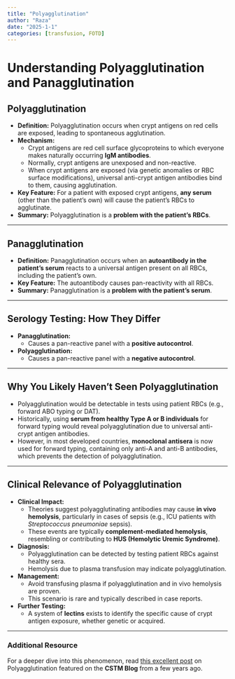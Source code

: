 ```yaml
---
title: "Polyagglutination"
author: "Raza"
date: "2025-1-1"
categories: [transfusion, FOTD]
---
```


# Understanding Polyagglutination and Panagglutination

## Polyagglutination

-   **Definition:** Polyagglutination occurs when crypt antigens on red cells are exposed, leading to spontaneous agglutination.\
-   **Mechanism:**
    -   Crypt antigens are red cell surface glycoproteins to which everyone makes naturally occurring **IgM antibodies**.
    -   Normally, crypt antigens are unexposed and non-reactive.
    -   When crypt antigens are exposed (via genetic anomalies or RBC surface modifications), universal anti-crypt antigen antibodies bind to them, causing agglutination.
-   **Key Feature:** For a patient with exposed crypt antigens, **any serum** (other than the patient’s own) will cause the patient’s RBCs to agglutinate.
-   **Summary:** Polyagglutination is a **problem with the patient’s RBCs**.

------------------------------------------------------------------------

## Panagglutination

-   **Definition:** Panagglutination occurs when an **autoantibody in the patient’s serum** reacts to a universal antigen present on all RBCs, including the patient’s own.
-   **Key Feature:** The autoantibody causes pan-reactivity with all RBCs.
-   **Summary:** Panagglutination is a **problem with the patient’s serum**.

------------------------------------------------------------------------

## Serology Testing: How They Differ

-   **Panagglutination:**
    -   Causes a pan-reactive panel with a **positive autocontrol**.
-   **Polyagglutination:**
    -   Causes a pan-reactive panel with a **negative autocontrol**.

------------------------------------------------------------------------

## Why You Likely Haven’t Seen Polyagglutination

-   Polyagglutination would be detectable in tests using patient RBCs (e.g., forward ABO typing or DAT).\
-   Historically, using **serum from healthy Type A or B individuals** for forward typing would reveal polyagglutination due to universal anti-crypt antigen antibodies.\
-   However, in most developed countries, **monoclonal antisera** is now used for forward typing, containing only anti-A and anti-B antibodies, which prevents the detection of polyagglutination.

------------------------------------------------------------------------

## Clinical Relevance of Polyagglutination

-   **Clinical Impact:**
    -   Theories suggest polyagglutinating antibodies may cause **in vivo hemolysis**, particularly in cases of sepsis (e.g., ICU patients with *Streptococcus pneumoniae* sepsis).\
    -   These events are typically **complement-mediated hemolysis**, resembling or contributing to **HUS (Hemolytic Uremic Syndrome)**.
-   **Diagnosis:**
    -   Polyagglutination can be detected by testing patient RBCs against healthy sera.\
    -   Hemolysis due to plasma transfusion may indicate polyagglutination.
-   **Management:**
    -   Avoid transfusing plasma if polyagglutination and in vivo hemolysis are proven.\
    -   This scenario is rare and typically described in case reports.
-   **Further Testing:**
    -   A system of **lectins** exists to identify the specific cause of crypt antigen exposure, whether genetic or acquired.

------------------------------------------------------------------------

### Additional Resource

For a deeper dive into this phenomenon, read [this excellent post](https://www.transfusion.ca/Resources/CSTM-Blog/April-2016/Do-you-want-to-know-more-about-lectins) on Polyagglutination featured on the **CSTM Blog** from a few years ago.
